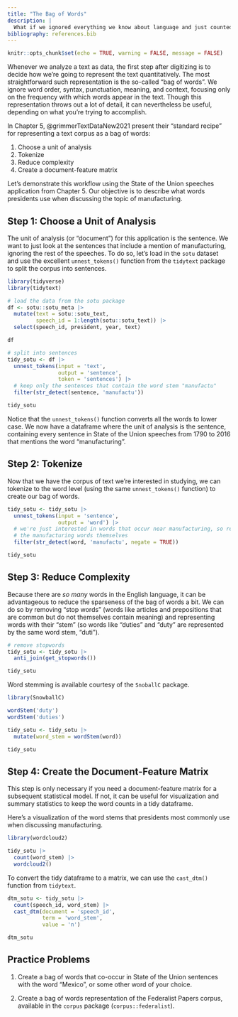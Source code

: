 ```yaml
---
title: "The Bag of Words"
description: |
  What if we ignored everything we know about language and just counted the words? Would that get us anywhere?
bibliography: references.bib
---
```


```r
knitr::opts_chunk$set(echo = TRUE, warning = FALSE, message = FALSE)
```

Whenever we analyze a text as data, the first step after digitizing is to decide how we're going to represent the text quantitatively. The most straightforward such representation is the so-called "bag of words". We ignore word order, syntax, punctuation, meaning, and context, focusing only on the frequency with which words appear in the text. Though this representation throws out a lot of detail, it can nevertheless be useful, depending on what you're trying to accomplish.

In Chapter 5, @grimmerTextDataNew2021 present their "standard recipe" for representing a text corpus as a bag of words:

1. Choose a unit of analysis
2. Tokenize
3. Reduce complexity
4. Create a document-feature matrix

Let's demonstrate this workflow using the State of the Union speeches application from Chapter 5. Our objective is to describe what words presidents use when discussing the topic of manufacturing.

## Step 1: Choose a Unit of Analysis

The unit of analysis (or "document") for this application is the sentence. We want to just look at the sentences that include a mention of manufacturing, ignoring the rest of the speeches. To do so, let's load in the `sotu` dataset and use the excellent `unnest_tokens()` function from the `tidytext` package to split the corpus into sentences.

```r
library(tidyverse)
library(tidytext)

# load the data from the sotu package
df <- sotu::sotu_meta |> 
  mutate(text = sotu::sotu_text,
         speech_id = 1:length(sotu::sotu_text)) |> 
  select(speech_id, president, year, text)

df

# split into sentences
tidy_sotu <- df |> 
  unnest_tokens(input = 'text',
                output = 'sentence',
                token = 'sentences') |> 
  # keep only the sentences that contain the word stem "manufactu"
  filter(str_detect(sentence, 'manufactu'))

tidy_sotu
```

Notice that the `unnest_tokens()` function converts all the words to lower case. We now have a dataframe where the unit of analysis is the sentence, containing every sentence in State of the Union speeches from 1790 to 2016 that mentions the word "manufacturing".

## Step 2: Tokenize

Now that we have the corpus of text we're interested in studying, we can tokenize to the word level (using the same `unnest_tokens()` function) to create our bag of words.

```r
tidy_sotu <- tidy_sotu |> 
  unnest_tokens(input = 'sentence',
                output = 'word') |> 
  # we're just interested in words that occur near manufacturing, so remove
  # the manufacturing words themselves
  filter(str_detect(word, 'manufactu', negate = TRUE))

tidy_sotu
```

## Step 3: Reduce Complexity

Because there are *so many* words in the English language, it can be advantageous to reduce the sparseness of the bag of words a bit. We can do so by removing "stop words" (words like articles and prepositions that are common but do not themselves contain meaning) and representing words with their "stem" (so words like "duties" and "duty" are represented by the same word stem, "duti").

```r
# remove stopwords
tidy_sotu <- tidy_sotu |> 
  anti_join(get_stopwords())

tidy_sotu
```

Word stemming is available courtesy of the `SnoballC` package.

```r
library(SnowballC)

wordStem('duty')
wordStem('duties')

tidy_sotu <- tidy_sotu |> 
  mutate(word_stem = wordStem(word))

tidy_sotu
```

## Step 4: Create the Document-Feature Matrix

This step is only necessary if you need a document-feature matrix for a subsequent statistical model. If not, it can be useful for visualization and summary statistics to keep the word counts in a tidy dataframe.

Here's a visualization of the word stems that presidents most commonly use when discussing manufacturing.

```r
library(wordcloud2)

tidy_sotu |> 
  count(word_stem) |> 
  wordcloud2()
```

To convert the tidy dataframe to a matrix, we can use the `cast_dtm()` function from `tidytext`.

```r
dtm_sotu <- tidy_sotu |> 
  count(speech_id, word_stem) |> 
  cast_dtm(document = 'speech_id',
           term = 'word_stem',
           value = 'n')

dtm_sotu
```

## Practice Problems

1. Create a bag of words that co-occur in State of the Union sentences with the word "Mexico", or some other word of your choice.

2. Create a bag of words representation of the Federalist Papers corpus, available in the `corpus` package (`corpus::federalist`).
